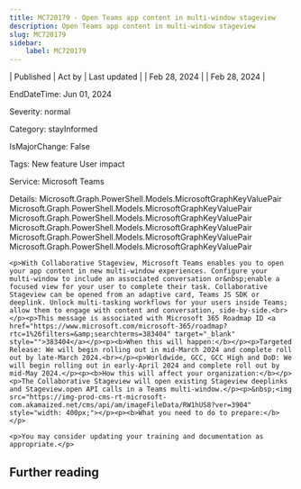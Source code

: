 ```yaml
---
title: MC720179 - Open Teams app content in multi-window stageview
description: Open Teams app content in multi-window stageview
slug: MC720179
sidebar:
    label: MC720179
---
```



| Published | Act by | Last updated |
| Feb 28, 2024 |  | Feb 28, 2024 |

EndDateTime: Jun 01, 2024

Severity: normal

Category: stayInformed

IsMajorChange: False

Tags: New feature User impact

Service: Microsoft Teams

Details: Microsoft.Graph.PowerShell.Models.MicrosoftGraphKeyValuePair Microsoft.Graph.PowerShell.Models.MicrosoftGraphKeyValuePair Microsoft.Graph.PowerShell.Models.MicrosoftGraphKeyValuePair Microsoft.Graph.PowerShell.Models.MicrosoftGraphKeyValuePair Microsoft.Graph.PowerShell.Models.MicrosoftGraphKeyValuePair Microsoft.Graph.PowerShell.Models.MicrosoftGraphKeyValuePair

```
<p>With Collaborative Stageview, Microsoft Teams enables you to open your app content in new multi-window experiences. Configure your multi-window to include an associated conversation or&nbsp;enable a focused view for your user to complete their task. Collaborative Stageview can be opened from an adaptive card, Teams JS SDK or deeplink. Unlock multi-tasking workflows for your users inside Teams; allow them to engage with content and conversation, side-by-side.<br></p><p>This message is associated with Microsoft 365 Roadmap ID <a href="https://www.microsoft.com/microsoft-365/roadmap?rtc=1%26filters=&amp;searchterms=383404" target="_blank" style="">383404</a></p><p><b>When this will happen:</b></p><p>Targeted Release: We will begin rolling out in mid-March 2024 and complete roll out by late-March 2024.<br></p><p>Worldwide, GCC, GCC High and DoD: We will begin rolling out in early-April 2024 and complete roll out by mid-May 2024.</p><p><b>How this will affect your organization:</b></p><p>The Collaborative Stageview will open existing Stageview deeplinks and Stageview.open API calls in a Teams multi-window.</p><p>&nbsp;<img src="https://img-prod-cms-rt-microsoft-com.akamaized.net/cms/api/am/imageFileData/RW1hUS8?ver=3904" style="width: 400px;"></p><p><b>What you need to do to prepare:</b></p>

<p>You may consider updating your training and documentation as appropriate.</p>
```

## Further reading

